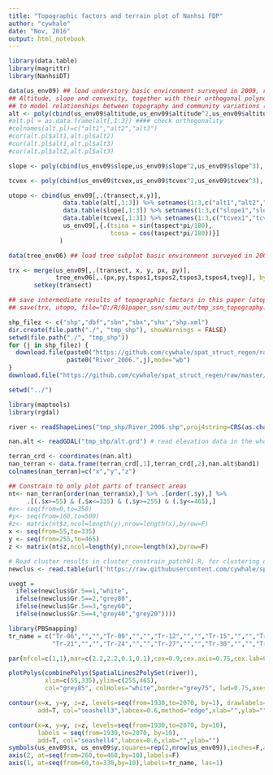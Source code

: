---
title: "Topographic factors and terrain plot of Nanhsi FDP"
author: "cywhale"
date: "Nov, 2016"
output: html_notebook
---
``` {r Topographic_polynomials, echo=TRUE}
library(data.table)
library(magrittr)
library(NanhsiDT)

data(us_env09) ## load understory basic environment surveyed in 2009, require(NanhsiDT)
## Altitude, slope and convexity, together with their orthogonal polynomials of degree 3 were used 
## to model relationships between topography and community variations (ref: Legendre et al. 2009)
alt <- poly(cbind(us_env09$altitude,us_env09$altitude^2,us_env09$altitude^3), degree = 3)
#alt.pl = as.data.frame(alt[,1:3]) #### check orthogonality
#colnames(alt.pl)=c("alt1","alt2","alt3")
#cor(alt.pl$alt1,alt.pl$alt2)
#cor(alt.pl$alt1,alt.pl$alt3)
#cor(alt.pl$alt2,alt.pl$alt3)

slope <- poly(cbind(us_env09$slope,us_env09$slope^2,us_env09$slope^3), degree = 3)

tcvex <- poly(cbind(us_env09$tcvex,us_env09$tcvex^2,us_env09$tcvex^3), degree = 3)

utopo <- cbind(us_env09[,.(transect,x,y)],
               data.table(alt[,1:3]) %>% setnames(1:3,c("alt1","alt2","alt3")),
               data.table(slope[,1:3]) %>% setnames(1:3,c("slope1","slope2","slope3")),
               data.table(tcvex[,1:3]) %>% setnames(1:3,c("tcvex1","tcvex2","tcvex3")),
               us_env09[,{.(tsina = sin(taspect*pi/180),
                            tcosa = cos(taspect*pi/180))}]
              )  
```
``` {r Forest_type_of_trees, echo=TRUE}
data(tree_env06) ## load tree subplot basic environment surveyed in 2006, require(NanhsiDT)

trx <- merge(us_env09[,.(transect, x, y, px, py)],
             tree_env06[,.(px,py,tspos1,tspos2,tspos3,tspos4,tveg)], by=c("px","py"), all.x=T) %>%
       setkey(transect)

## save intermediate results of topographic factors in this paper (utopo: topograpic factors of understory grids used in variation partitioning; trx: some additional information shared between tree subplots and understory sampling sites; 10 m x 10m projected on 2 m x 2m)
## save(trx, utopo, file="D:/R/01paper_ssn/simu_out/tmp_ssn_topography.RData")

```
```{r Download shapefiles from github, echo=FALSE, warning=FALSE, message=FALSE}
shp_filez <- c("shp","dbf","sbn","sbx","shx","shp.xml")
dir.create(file.path("./", "tmp_shp"), showWarnings = FALSE)
setwd(file.path("./", "tmp_shp"))
for (j in shp_filez) {
  download.file(paste0("https://github.com/cywhale/spat_struct_regen/raw/master/map/River_2006.",j),
                paste0("River_2006.",j),mode="wb")
}
download.file("https://github.com/cywhale/spat_struct_regen/raw/master/map/NANHSI_TERRAN01.GRD","alt.grd")

setwd("../")

```
```{r Prepare shape files to plot map, echo=T}
library(maptools)
library(rgdal) 

river <- readShapeLines("tmp_shp/River_2006.shp",proj4string=CRS(as.character(NA)))

nan.alt <- readGDAL("tmp_shp/alt.grd") # read elevation data in the whole raster

terran_crd <- coordinates(nan.alt)
nan_terran <- data.frame(terran_crd[,1],terran_crd[,2],nan.alt$band1)
colnames(nan_terran)=c("x","y","z")

## Constrain to only plot parts of transect areas
nt<- nan_terran[order(nan_terran$x),] %>% .[order(.$y),] %>%
     .[(.$x>=55) & (.$x<=335) & (.$y>=255) & (.$y<=465),]
#x<- seq(from=0,to=350)
#y<- seq(from=160,to=500)
#z<- matrix(nt$z,ncol=length(y),nrow=length(x),byrow=F)
x <- seq(from=55,to=335)
y <- seq(from=255,to=465)
z <- matrix(nt$z,ncol=length(y),nrow=length(x),byrow=F)

# Read cluster results in cluster_constrain_patch01.R, for clustering of sites.
newclus <- read.table(url('https://raw.githubusercontent.com/cywhale/spat_struct_regen/master/dataset/const_clust_grp01.csv'), header=T,na.string="",sep=",")

uvegt =
  ifelse(newclus$Gr.5==1,"white",
  ifelse(newclus$Gr.5==2,"grey80",
  ifelse(newclus$Gr.5==3,"grey60",
  ifelse(newclus$Gr.5==4,"grey40","grey20"))))

```
```{r Fig1 Nanhsi terrain map, echo=TRUE, results='asis'}
library(PBSmapping)
tr_name = c("Tr-06","","","Tr-09","","","Tr-12","","","Tr-15","","","Tr-18","","",
            "Tr-21","","","Tr-24","","","Tr-27","","","Tr-30","","","Tr-33")

par(mfcol=c(1,1),mar=c(2.2,2.2,0.1,0.1),cex=0.9,cex.axis=0.75,cex.lab=0.75, cex.lab=0.75)

plotPolys(combinePolys(SpatialLines2PolySet(river)),
          xlim=c(55,335),ylim=c(255,465),
          col="grey85", colHoles="white",border="grey75", lwd=0.75,axes=F)

contour(x=x, y=y, z=z, levels=seq(from=1930,to=2070, by=1), drawlabels=FALSE, lwd=0.75,
        add=T, col="seashell3",labcex=0.6,method="edge",xlab="",ylab="")

contour(x=x, y=y, z=z, levels=seq(from=1930,to=2070, by=10),
        labels = seq(from=1930,to=2070, by=10),
        add=T, col="seashell4",labcex=0.6,xlab="",ylab="")
symbols(us_env09$x, us_env09$y,squares=rep(2,nrow(us_env09)),inches=F,add=T, fg="black",bg=uvegt)
axis(2, at=seq(from=260,to=460,by=10),labels=F)
axis(1, at=seq(from=60,to=330,by=10),labels=tr_name, las=1)

```
